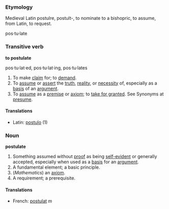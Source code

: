 ===Etymology===
Medieval Latin postulre, postult-, to nominate to a bishopric, to assume, from Latin, to request.

pos·tu·late

===Transitive verb===
'''to postulate'''

pos·tu·lat·ed, pos·tu·lat·ing, pos·tu·lates 

#To make [[claim]] for; to [[demand]]. 
#To [[assume]] or [[assert]] the [[truth]], [[reality]], or [[necessity]] of, especially as a [[basis]] of an [[argument]]. 
#To [[assume]] as a [[premise]] or [[axiom]]; to [[take for granted]]. See Synonyms at [[presume]].

====Translations====
*Latin: [[postulo]] (1)

===Noun===
'''postulate'''

#Something assumed without [[proof]] as being [[self-evident]] or generally accepted, especially when used as a [[basis]] for an [[argument]].
#A fundamental element; a basic principle. 
#(''Mathematics'') an [[axiom]]. 
# A requirement; a prerequisite. 

====Translations====
*French: [[postulat]] ''m''